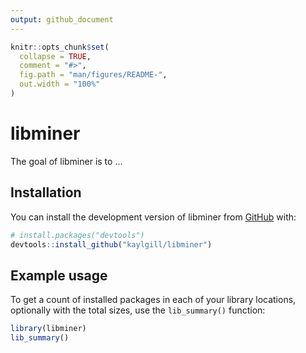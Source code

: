 ```yaml
---
output: github_document
---
```


<!-- README.md is generated from README.Rmd. Please edit that file -->

```r
knitr::opts_chunk$set(
  collapse = TRUE,
  comment = "#>",
  fig.path = "man/figures/README-",
  out.width = "100%"
)
```

# libminer

<!-- badges: start -->
<!-- badges: end -->

The goal of libminer is to ...

## Installation

You can install the development version of libminer from [GitHub](https://github.com/) with:

``` r
# install.packages("devtools")
devtools::install_github("kaylgill/libminer")
```

## Example usage

To get a count of installed packages in each of your library locations, 
optionally with the total sizes, use the `lib_summary()` function:

```r
library(libminer)
lib_summary()
```
